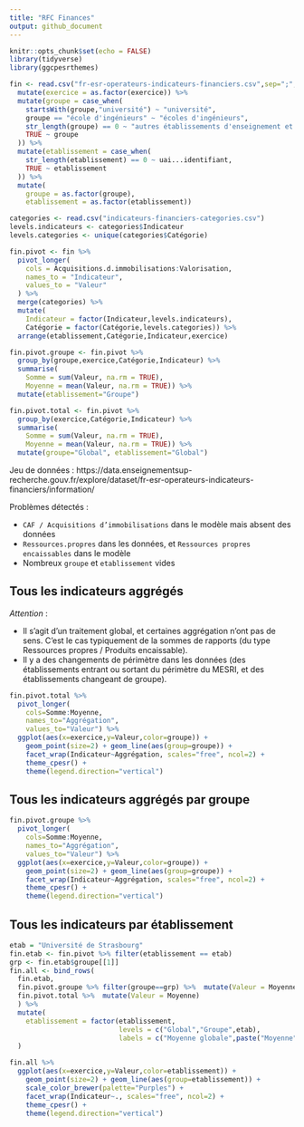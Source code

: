 ```yaml
---
title: "RFC Finances"
output: github_document
---
```


```r
knitr::opts_chunk$set(echo = FALSE)
library(tidyverse)
library(ggcpesrthemes)
```


```r
fin <- read.csv("fr-esr-operateurs-indicateurs-financiers.csv",sep=";",quote='"') %>%
  mutate(exercice = as.factor(exercice)) %>%
  mutate(groupe = case_when(
    startsWith(groupe,"université") ~ "université",
    groupe == "école d'ingénieurs" ~ "écoles d'ingénieurs",
    str_length(groupe) == 0 ~ "autres établissements d'enseignement et de recherche",
    TRUE ~ groupe
  )) %>%
  mutate(etablissement = case_when(
    str_length(etablissement) == 0 ~ uai...identifiant,
    TRUE ~ etablissement
  )) %>%
  mutate(
    groupe = as.factor(groupe),
    etablissement = as.factor(etablissement))

categories <- read.csv("indicateurs-financiers-categories.csv") 
levels.indicateurs <- categories$Indicateur
levels.categories <- unique(categories$Catégorie)

fin.pivot <- fin %>%
  pivot_longer(
    cols = Acquisitions.d.immobilisations:Valorisation,
    names_to = "Indicateur",
    values_to = "Valeur"
  ) %>%
  merge(categories) %>%
  mutate(
    Indicateur = factor(Indicateur,levels.indicateurs),
    Catégorie = factor(Catégorie,levels.categories)) %>%
  arrange(etablissement,Catégorie,Indicateur,exercice)

fin.pivot.groupe <- fin.pivot %>%
  group_by(groupe,exercice,Catégorie,Indicateur) %>%
  summarise(
    Somme = sum(Valeur, na.rm = TRUE),
    Moyenne = mean(Valeur, na.rm = TRUE)) %>%
  mutate(etablissement="Groupe")

fin.pivot.total <- fin.pivot %>%
  group_by(exercice,Catégorie,Indicateur) %>%
  summarise(
    Somme = sum(Valeur, na.rm = TRUE),
    Moyenne = mean(Valeur, na.rm = TRUE)) %>%
  mutate(groupe="Global", etablissement="Global")
```

Jeu de données :
https://data.enseignementsup-recherche.gouv.fr/explore/dataset/fr-esr-operateurs-indicateurs-financiers/information/


Problèmes détectés :

- `CAF / Acquisitions d’immobilisations` dans le modèle mais absent des données
- `Ressources.propres` dans les données, et `Ressources propres encaissables` dans le modèle
- Nombreux `groupe` et `etablissement` vides

## Tous les indicateurs aggrégés

_Attention_ : 

- Il s'agit d'un traitement global, et certaines aggrégation n'ont pas de sens. C'est le cas typiquement de la sommes de rapports (du type Ressources propres / Produits encaissable).
- Il y a des changements de périmètre dans les données (des établissements entrant ou sortant du périmètre du MESRI, et des établissements changeant de groupe).


```r
fin.pivot.total %>%
  pivot_longer(
    cols=Somme:Moyenne,
    names_to="Aggrégation",
    values_to="Valeur") %>%
  ggplot(aes(x=exercice,y=Valeur,color=groupe)) +
    geom_point(size=2) + geom_line(aes(group=groupe)) +
    facet_wrap(Indicateur~Aggrégation, scales="free", ncol=2) +
    theme_cpesr() +
    theme(legend.direction="vertical")
```



## Tous les indicateurs aggrégés par groupe


```r
fin.pivot.groupe %>%
  pivot_longer(
    cols=Somme:Moyenne,
    names_to="Aggrégation",
    values_to="Valeur") %>%
  ggplot(aes(x=exercice,y=Valeur,color=groupe)) +
    geom_point(size=2) + geom_line(aes(group=groupe)) +
    facet_wrap(Indicateur~Aggrégation, scales="free", ncol=2) +
    theme_cpesr() +
    theme(legend.direction="vertical")
```


## Tous les indicateurs par établissement 

```r
etab = "Université de Strasbourg"
fin.etab <- fin.pivot %>% filter(etablissement == etab)
grp <- fin.etab$groupe[[1]]
fin.all <- bind_rows(
  fin.etab,
  fin.pivot.groupe %>% filter(groupe==grp) %>%  mutate(Valeur = Moyenne),
  fin.pivot.total %>%  mutate(Valeur = Moyenne)
  ) %>%
  mutate(
    etablissement = factor(etablissement, 
                           levels = c("Global","Groupe",etab),
                           labels = c("Moyenne globale",paste("Moyenne",grp),etab))
  )

fin.all %>% 
  ggplot(aes(x=exercice,y=Valeur,color=etablissement)) +
    geom_point(size=2) + geom_line(aes(group=etablissement)) +
    scale_color_brewer(palette="Purples") +
    facet_wrap(Indicateur~., scales="free", ncol=2) +
    theme_cpesr() +
    theme(legend.direction="vertical")
```

